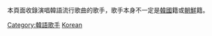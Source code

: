 本頁面收錄演唱韓語流行歌曲的歌手，歌手本身不一定是[[韓國|韓國]]籍或[[朝鮮民主主義人民共和國|朝鮮]]籍。

[[Category:韓語歌手|Category:韓語歌手]]
[[Category:各語言流行音樂歌手|Korean]]